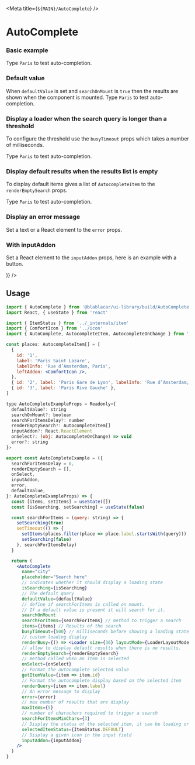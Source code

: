 

<Meta title={`${MAIN}/AutoComplete`} />

# **AutoComplete**

### Basic example

<Canvas>
  <Story name="Default">
    <BaseSection noHorizontalSpacing>
      <Paragraph>
        Type <code>Paris</code> to test auto-completion.
      </Paragraph>
      <AutoCompleteExample />
    </BaseSection>
  </Story>
</Canvas>

### Default value
When `defaultValue` is set and `searchOnMount` is `true` then the results are shown when the component is mounted.
<Canvas>
  <Story name="Default value">
    <BaseSection noHorizontalSpacing>
      <Paragraph>
        Type <code>Paris</code> to test auto-completion.
      </Paragraph>
      <AutoCompleteExample defaultValue="Paris" />
    </BaseSection>
  </Story>
</Canvas>

### Display a loader when the search query is longer than a threshold
To configure the threshold use the `busyTimeout` props which takes a number of milliseconds.

<Canvas>
  <Story name="With busy state">
    <BaseSection noHorizontalSpacing>
      <Paragraph>
        Type <code>Paris</code> to test auto-completion.
      </Paragraph>
      <AutoCompleteExample searchForItemsDelay={1500} />
    </BaseSection>
  </Story>
</Canvas>

### Display default results when the results list is empty
To display default items gives a list of `AutocompleteItem` to the `renderEmptySearch` props.

<Canvas>
  <Story name="With empty search">
    <BaseSection noHorizontalSpacing>
      <Paragraph>
        Type <code>Paris</code> to test auto-completion.
      </Paragraph>
      <AutoCompleteExample
        renderEmptySearch={[
          { id: '1', label: 'Get my location', labelInfo: '' },
          { id: '2', label: 'Favorite address', labelInfo: '' },
        ]}
      />
    </BaseSection>
  </Story>
</Canvas>

### Display an error message
Set a text or a React element to the `error` props.

<Canvas>
  <Story name="With errors">
    <BaseSection noHorizontalSpacing>
      <AutoCompleteExample defaultValue="Parix" error="Oups something went wrong" />
    </BaseSection>
  </Story>
</Canvas>

### With inputAddon
Set a React element to the `inputAddon` props, here is an example with a button.

<Canvas>
  <Story name="With inputAddon">
    <BaseSection>
      <AutoCompleteExample inputAddon={(
        <Button
          status={ButtonStatus.UNSTYLED}
          isBubble
          tabIndex={-1}
          aria-hidden="true"
        >
          <SearchIcon size="18" />
        </Button>
      )}
      />
    </BaseSection>
  </Story>
</Canvas>

## Usage

```jsx
import { AutoComplete } from '@blablacar/ui-library/build/AutoComplete'
import React, { useState } from 'react'

import { ItemStatus } from '../_internals/item'
import { ComfortIcon } from '../icon'
import { AutoComplete, AutocompleteItem, AutocompleteOnChange } from './AutoComplete'

const places: AutocompleteItem[] = [
  {
    id: '1',
    label: 'Paris Saint Lazare',
    labelInfo: 'Rue d’Amsterdam, Paris',
    leftAddon: <ComfortIcon />,
  },
  { id: '2', label: 'Paris Gare de Lyon', labelInfo: 'Rue d’Amsterdam, Paris' },
  { id: '3', label: 'Paris Rive Gauche' },
]

type AutoCompleteExampleProps = Readonly<{
  defaultValue?: string
  searchOnMount?: boolean
  searchForItemsDelay?: number
  renderEmptySearch?: AutocompleteItem[]
  inputAddon?: React.ReactElement
  onSelect?: (obj: AutocompleteOnChange) => void
  error?: string
}>

export const AutoCompleteExample = ({
  searchForItemsDelay = 0,
  renderEmptySearch = [],
  onSelect,
  inputAddon,
  error,
  defaultValue,
}: AutoCompleteExampleProps) => {
  const [items, setItems] = useState([])
  const [isSearching, setSearching] = useState(false)

  const searchForItems = (query: string) => {
    setSearching(true)
    setTimeout(() => {
      setItems(places.filter(place => place.label.startsWith(query)))
      setSearching(false)
    }, searchForItemsDelay)
  }

  return (
    <AutoComplete
      name="city"
      placeholder="Search here"
      // indicates whether it should display a loading state
      isSearching={isSearching}
      // The default query
      defaultValue={defaultValue}
      // define if searchForItems is called on mount.
      // If a default value is present it will search for it.
      searchOnMount
      searchForItems={searchForItems} // method to trigger a search
      items={items} // Results of the search
      busyTimeout={500} // milliseconds before showing a loading state
      // custom loading display
      renderBusy={() => <Loader size={36} layoutMode={LoaderLayoutMode.INLINE} />}
      // allow to display default results when there is no results.
      renderEmptySearch={renderEmptySearch}
      // method called when an item is selected
      onSelect={onSelect}
      // Format the autocomplete selected value
      getItemValue={item => item.id}
      // Format the autocomplete display based on the selected item
      renderQuery={item => item.label}
      // An error message to display
      error={error}
      // max number of results that are display
      maxItems={5}
      // number of charachers required to trigger a search
      searchForItemsMinChars={3}
      // Display the status of the selected item, it can be loading or check
      selectedItemStatus={ItemStatus.DEFAULT}
      // Display a given icon in the input field
      inputAddon={inputAddon}
    />
  )
}
```

<ArgsTable of={AutoComplete} />
